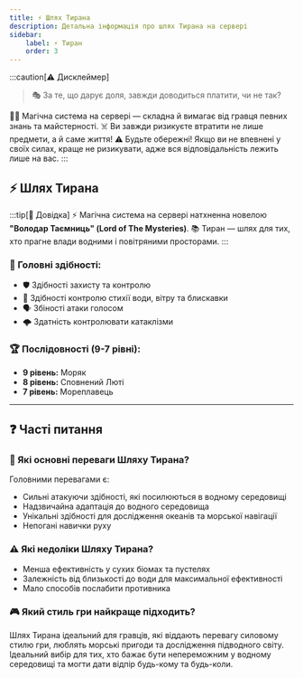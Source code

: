 ```yaml
---
title: ⚡ Шлях Тирана
description: Детальна інформація про шлях Тирана на сервері
sidebar:
    label: ⚡ Тиран
    order: 3
---
```


:::caution[⚠️ Дисклеймер]
> 🎭 За те, що дарує доля, завжди доводиться платити, чи не так?

🧙‍♂️ Магічна система на сервері — складна й вимагає від гравця певних знань та майстерності.
☠️ Ви завжди ризикуєте втратити не лише предмети, а й саме життя!
⚠️ Будьте обережні! Якщо ви не впевнені у своїх силах, краще не ризикувати, адже вся відповідальність лежить лише на вас.
:::

## ⚡ Шлях Тирана

:::tip[📖 Довідка]
⚡ Магічна система на сервері натхненна новелою **"Володар Таємниць" (Lord of The Mysteries)**.
📚 Тиран — шлях для тих, хто прагне влади водними і повітряними просторами.
:::

### 📜 Головні здібності:
- 🛡️ Здібності захисту та контролю
- 🌊 Здібності контролю стихії води, вітру та блискавки
- 🗣️ Збіності атаки голосом
- 🌩️ Здатність контролювати катаклізми

### 🏆 Послідовності (9-7 рівні):

- **9 рівень:** Моряк
- **8 рівень:** Сповнений Люті
- **7 рівень:** Мореплавець

---

## ❓ Часті питання

### 💪 Які основні переваги Шляху Тирана?
Головними перевагами є:
- Сильні атакуючи здібності, які посилюються в водному середовищі
- Надзвичайна адаптація до водного середовища
- Унікальні здібності для дослідження океанів та морської навігації
- Непогані навички руху

### ⚠️ Які недоліки Шляху Тирана?
- Менша ефективність у сухих біомах та пустелях
- Залежність від близькості до води для максимальної ефективності
- Мало способів послабити противника

### 🎮 Який стиль гри найкраще підходить?
Шлях Тирана ідеальний для гравців, які віддають перевагу силовому стилю гри, люблять морські пригоди та дослідження підводного світу. Ідеальний вибір для тих, хто бажає бути непереможним у водному середовищі та могти дати відпір будь-кому та будь-коли.